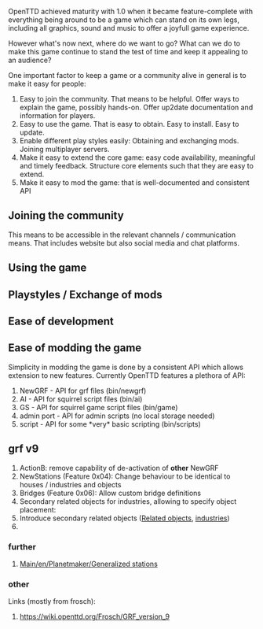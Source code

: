 OpenTTD achieved maturity with 1.0 when it became feature-complete with everything being around to be a game which can stand on its own legs, including all graphics, sound and music to offer a joyfull game experience.

However what's now next, where do we want to go? What can we do to make this game continue to stand the test of time and keep it appealing to an audience?

One important factor to keep a game or a community alive in general is to make it easy for people:

# Easy to join the community. That means to be helpful. Offer ways to explain the game, possibly hands-on. Offer up2date documentation and information for players.
# Easy to use the game. That is easy to obtain. Easy to install. Easy to update.
# Enable different play styles easily: Obtaining and exchanging mods. Joining multiplayer servers.
# Make it easy to extend the core game: easy code availability, meaningful and timely feedback. Structure core elements such that they are easy to extend.
# Make it easy to mod the game: that is well-documented and consistent API


== Joining the community ==

This means to be accessible in the relevant channels / communication means. That includes website but also social media and chat platforms.

== Using the game ==


== Playstyles / Exchange of mods ==


== Ease of development ==


== Ease of modding the game ==

Simplicity in modding the game is done by a consistent API which allows extension to new features. Currently OpenTTD features a plethora of API:
# NewGRF - API for grf files (bin/newgrf)
# AI - API for squirrel script files (bin/ai)
# GS - API for squirrel game script files (bin/game)
# admin port - API for admin scripts (no local storage needed)
# script - API for some *very* basic scripting (bin/scripts)

== grf v9 ==

# ActionB: remove capability of de-activation of '''other''' NewGRF
# NewStations (Feature 0x04): Change behaviour to be identical to houses / industries and objects
# Bridges (Feature 0x06): Allow custom bridge definitions
# Secondary related objects for industries, allowing to specify object placement:
# Introduce secondary related objects ([https://wiki.openttd.org/Frosch/Secondary_Related_Objects|Secondary Related objects], [https://wiki.openttd.org/Frosch/New_Results#CB_3B:_Control_special_industry_effect|Calback industries])
# 

=== further ===

# [[Main/en/Planetmaker/Generalized stations]]

=== other ===

Links (mostly from frosch):
#  https://wiki.openttd.org/Frosch/GRF_version_9